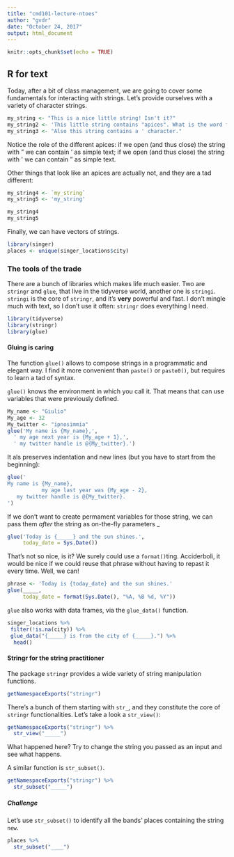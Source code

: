 ```yaml
---
title: "cmd101-lecture-ntoes"
author: "gvdr"
date: "October 24, 2017"
output: html_document
---
```


```r
knitr::opts_chunk$set(echo = TRUE)
```

## R for text

Today, after a bit of class management, we are going to cover some fundamentals for interacting with strings. Let's provide ourselves with a variety of character strings.

```r
my_string <- "This is a nice little string! Isn't it?"
my_string2 <- 'This little string contains "apices". What is the word for them?'
my_string3 <- "Also this string contains a ' character."
```

Notice the role of the different apices: if we open (and thus close) the string with " we can contain ' as simple text; if we open (and thus close) the string with \' we can contain " as simple text.

Other things that look like an apices are actually not, and they are a tad different:

```r
my_string4 <- `my_string`
my_string5 <- 'my_string'

my_string4
my_string5
```

Finally, we can have vectors of strings.

```r
library(singer)
places <- unique(singer_locations$city)
```


### The tools of the trade

There are a bunch of libraries which makes life much easier. Two are `stringr` and `glue`, that live in the tidyverse world, another one is `stringi`. `stringi` is the core of `stringr`, and it's **very** powerful and fast. I don't mingle much with text, so I don't use it often: `stringr` does everything I need.

```r
library(tidyverse)
library(stringr)
library(glue)
```

#### Gluing is caring

The function `glue()` allows to compose strings in a programmatic and elegant way. I find it more convenient than `paste()` or `paste0()`, but requires to learn a tad of syntax.

`glue()` knows the environment in which you call it. That means that can use variables that were previously defined.

```r
My_name <- "Giulio"
My_age <- 32
My_twitter <- "ipnosimmia"
glue('My name is {My_name},',
  ' my age next year is {My_age + 1},',
  ' my twitter handle is @{My_twitter}.')
```

It als preserves indentation and new lines (but you have to start from the beginning):

```r
glue('
My name is {My_name},
           my age last year was {My_age - 2},
   my twitter handle is @{My_twitter}.
')
```


If we don't want to create permament variables for those string, we can pass them *after* the string as on-the-fly parameters
_
```r
glue('Today is {_____} and the sun shines.',
     today_date = Sys.Date())
```

That's not so nice, is it? We surely could use a `format()`ting. Acciderboli, it would be nice if we could reuse that phrase without having to repast it every time. Well, we can!

```r
phrase <- 'Today is {today_date} and the sun shines.'
glue(_____,
     today_date = format(Sys.Date(), "%A, %B %d, %Y"))
```

`glue` also works with data frames, via the `glue_data()` function.

```r
singer_locations %>%
 filter(!is.na(city)) %>%
 glue_data("{_____} is from the city of {_____}.") %>%
  head()
```


#### Stringr for the string practitioner

The package `stringr` provides a wide variety of string manipulation functions.

```r
getNamespaceExports("stringr")
```


There's a bunch of them starting with `str_`, and they constitute the core of `stringr` functionalities. Let's take a look a `str_view()`:

```r
getNamespaceExports("stringr") %>%
  str_view("_____")
```

What happened here? Try to change the string you passed as an input and see what happens.

A similar function is `str_subset()`.

```r
getNamespaceExports("stringr") %>%
  str_subset("_____")
```

##### Challenge

Let's use `str_subset()` to identify all the bands' places containing the string `new`.

```r
places %>%
  str_subset("____")
```
